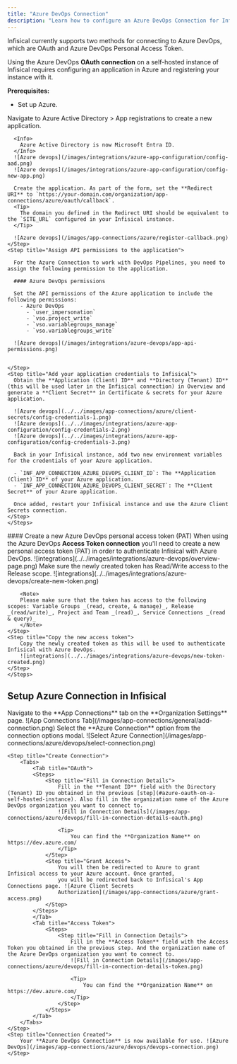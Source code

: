 ```yaml
---
title: "Azure DevOps Connection"
description: "Learn how to configure an Azure DevOps Connection for Infisical."
---
```


Infisical currently supports two methods for connecting to Azure DevOps, which are OAuth and Azure DevOps Personal Access Token.

<Accordion title="Azure OAuth on a Self-Hosted Instance">
  Using the Azure DevOps <b>OAuth connection</b> on a self-hosted instance of Infisical requires configuring an application in Azure
  and registering your instance with it.

  **Prerequisites:**

  - Set up Azure.

  <Steps>
    <Step title="Create an application in Azure">
      Navigate to Azure Active Directory > App registrations to create a new application.

      <Info>
        Azure Active Directory is now Microsoft Entra ID.
      </Info>
      ![Azure devops](/images/integrations/azure-app-configuration/config-aad.png)
      ![Azure devops](/images/integrations/azure-app-configuration/config-new-app.png)

      Create the application. As part of the form, set the **Redirect URI** to `https://your-domain.com/organization/app-connections/azure/oauth/callback`.
      <Tip>
        The domain you defined in the Redirect URI should be equivalent to the `SITE_URL` configured in your Infisical instance.
      </Tip>

      ![Azure devops](/images/app-connections/azure/register-callback.png)
    </Step>
    <Step title="Assign API permissions to the application">

      For the Azure Connection to work with DevOps Pipelines, you need to assign the following permission to the application.

      #### Azure DevOps permissions
    
      Set the API permissions of the Azure application to include the following permissions: 
        - Azure DevOps
          - `user_impersonation`
          - `vso.project_write`
          - `vso.variablegroups_manage`
          - `vso.variablegroups_write`

      ![Azure devops](/images/integrations/azure-devops/app-api-permissions.png)


    </Step>
    <Step title="Add your application credentials to Infisical">
      Obtain the **Application (Client) ID** and **Directory (Tenant) ID** (this will be used later in the Infisical connection) in Overview and generate a **Client Secret** in Certificate & secrets for your Azure application.

      ![Azure devops](../../images/app-connections/azure/client-secrets/config-credentials-1.png)
      ![Azure devops](../../images/integrations/azure-app-configuration/config-credentials-2.png)
      ![Azure devops](../../images/integrations/azure-app-configuration/config-credentials-3.png)

      Back in your Infisical instance, add two new environment variables for the credentials of your Azure application.

      - `INF_APP_CONNECTION_AZURE_DEVOPS_CLIENT_ID`: The **Application (Client) ID** of your Azure application.
      - `INF_APP_CONNECTION_AZURE_DEVOPS_CLIENT_SECRET`: The **Client Secret** of your Azure application.

      Once added, restart your Infisical instance and use the Azure Client Secrets connection.
    </Step>
    </Steps>    

</Accordion>

<Accordion title="Azure DevOps personal access token (PAT)">
    #### Create a new Azure DevOps personal access token (PAT)
    When using the Azure DevOps <b>Access Token connection</b> you'll need to create a new personal access token (PAT) in order to authenticate Infisical with Azure DevOps.
    <Steps>
    <Step title="Navigate to Azure DevOps">
        ![integrations](../../images/integrations/azure-devops/overview-page.png)
    </Step>
    <Step title="Create a new token">
        Make sure the newly created token has Read/Write access to the Release scope.
        ![integrations](../../images/integrations/azure-devops/create-new-token.png)

        <Note>
        Please make sure that the token has access to the following scopes: Variable Groups _(read, create, & manage)_, Release _(read/write)_, Project and Team _(read)_, Service Connections _(read & query)_
        </Note>
    </Step>
    <Step title="Copy the new access token">
        Copy the newly created token as this will be used to authenticate Infisical with Azure DevOps.
        ![integrations](../../images/integrations/azure-devops/new-token-created.png)
    </Step>
    </Steps>
</Accordion>

## Setup Azure Connection in Infisical

<Steps>
	<Step title="Navigate to App Connections">
		Navigate to the **App Connections** tab on the **Organization Settings** page. ![App Connections
		Tab](/images/app-connections/general/add-connection.png)
	</Step>
	<Step title="Add Connection">
		Select the **Azure Connection** option from the connection options modal. ![Select Azure Connection](/images/app-connections/azure/devops/select-connection.png)
	</Step>

    <Step title="Create Connection">
        <Tabs>
            <Tab title="OAuth">
            <Steps>
                <Step title="Fill in Connection Details">
                    Fill in the **Tenant ID** field with the Directory (Tenant) ID you obtained in the previous [step](#azure-oauth-on-a-self-hosted-instance). Also fill in the organization name of the Azure DevOps organization you want to connect to.
                    ![Fill in Connection Details](/images/app-connections/azure/devops/fill-in-connection-details-oauth.png)

                    <Tip>
                        You can find the **Organization Name** on https://dev.azure.com/
                    </Tip>
                </Step>
                <Step title="Grant Access">
                    You will then be redirected to Azure to grant Infisical access to your Azure account. Once granted,
                    you will be redirected back to Infisical's App Connections page. ![Azure Client Secrets
                    Authorization](/images/app-connections/azure/grant-access.png)
                </Step>
            </Steps>
            </Tab>
            <Tab title="Access Token">
                <Steps>
                    <Step title="Fill in Connection Details">
                        Fill in the **Access Token** field with the Access Token you obtained in the previous step. And the organization name of the Azure DevOps organization you want to connect to.
                        ![Fill in Connection Details](/images/app-connections/azure/devops/fill-in-connection-details-token.png)

                        <Tip>
                            You can find the **Organization Name** on https://dev.azure.com/
                        </Tip>
                    </Step>
                </Steps>
            </Tab>
        </Tabs>
    </Step>
	<Step title="Connection Created">
		Your **Azure DevOps Connection** is now available for use. ![Azure DevOps](/images/app-connections/azure/devops/devops-connection.png)
	</Step>
</Steps>
